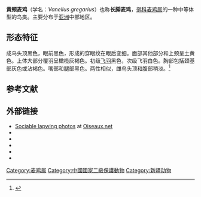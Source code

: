 {{speciesbox
| status = CR
| status_system = IUCN3.1
| status_ref = <ref>{{cite iucn|url=https://www.iucnredlist.org/details/22694053/0 |title=''Vanellus gregarius'' |author=BirdLife International |author-link=BirdLife International |year=2013 |access-date=26 November 2013|ref=harv}}</ref>
| image = SociablePlover.jpg
| image_caption = 
| genus = Vanellus
| species = gregarius
| authority = ([[彼得·西蒙·帕拉斯|Pallas]], 1771)
| synonyms = ''Chaetusia gregaria'' <small>(unjustified emendation)</small><br />
''Charadrius gregarius'' <small>Pallas, 1771</small><br />
''Cheltusia gregaria'' <small>(unjustified emendation)</small><br />
''Chettusia gregaria'' <small>(Pallas, 1771)</small><br />
''Chetusia gregaria'' <small>(unjustified emendation)</small><br />
''Choetusia gregaria'' <small>(unjustified emendation)</small>
| range_map = VanellusGregariusIUCN.png
| range_map_caption =黄颊麦鸡分布图(编制依据：BirdLife International and Handbook of the Birds of the World (2019) 2019.){{leftlegend|#00FF00|繁殖区域|outline=gray}} {{leftlegend|#00FFFF|旅鸟|outline=gray}} {{leftlegend|#007FFF|非繁殖区域|outline=gray}}{{leftlegend|#FF8080|可能灭绝|outline=gray}}  
}}
'''黄颊麦鸡'''（学名：''Vanellus gregarius''）也称'''长脚麦鸡'''，[[鸻科|鸻科]][[麦鸡属|麦鸡属]]的一种中等体型的鸟类。主要分布于[[亚洲|亚洲]]中部地区。
==形态特征==
成鸟头顶黑色，眼前黑色，形成的穿眼纹在眼后变细。面部其他部分和上颈呈土黄色。上体大部分覆羽呈橄榄灰褐色。初级[[飞羽|飞羽]]黑色，次级飞羽白色。胸部包括颈基部灰色或沾褐色。嘴部和腿部黑色。两性相似，雌鸟头顶和腹部稍淡。<ref>{{cite web |title=黄颊麦鸡 |url=http://www.zoology.csdb.cn/taxon/%7B6B456904-0184-495C-825E-839B259550C1%7D |website=中国动物主题数据库 |accessdate=2021-03-18}}</ref>

==参考文献==
{{reflist}}

==外部链接==
{{Commons category|Vanellus gregarius}}
{{Wikispecies|Vanellus gregarius}}
* [http://www.oiseaux.net/oiseaux/photos/vanneau.sociable.html Sociable lapwing photos] {{Wayback|url=http://www.oiseaux.net/oiseaux/photos/vanneau.sociable.html |date=20191025174611 }} at [http://www.oiseaux.net Oiseaux.net] {{Wayback|url=http://www.oiseaux.net/ |date=20210517023520 }}
* {{Avibase|name=Vanellus gregarius}}
* {{InternetBirdCollection|sociable-lapwing-vanellus-gregarius}}
* {{VIREO|Sociable+lapwing}}
* {{IUCN_Map|22694053|Vanellus gregarius}}
* {{Xeno-canto species|Vanellus|gregarius|Sociable lapwing}}

{{Taxonbar|from=Q279307}}
{{Bird-stub}}
[[Category:麦鸡属|Category:麦鸡属]]
[[Category:中國國家二級保護動物|Category:中國國家二級保護動物]]
[[Category:新疆动物|Category:新疆动物]]